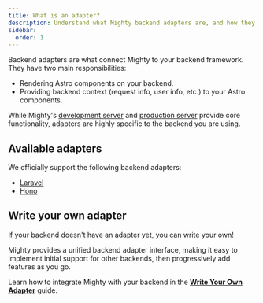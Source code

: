 ```yaml
---
title: What is an adapter?
description: Understand what Mighty backend adapters are, and how they work to make integrating Astro with your backend seamless.
sidebar:
  order: 1
---
```


Backend adapters are what connect Mighty to your backend framework. They have two main responsibilities:

- Rendering Astro components on your backend.
- Providing backend context (request info, user info, etc.) to your Astro components.

While Mighty's [development server](/guides/core-concepts/development-server) and [production server](/guides/core-concepts/production-server) provide core functionality, adapters are highly specific to the backend you are using.

## Available adapters

We officially support the following backend adapters:

- [Laravel](/guides/backend-adapters/laravel)
- [Hono](/guides/backend-adapters/hono)

## Write your own adapter

If your backend doesn't have an adapter yet, you can write your own!

Mighty provides a unified backend adapter interface, making it easy to implement initial support for other backends, then progressively add features as you go.

Learn how to integrate Mighty with your backend in the [**Write Your Own Adapter**](/guides/backend-adapters/write-your-own-adapter) guide.
